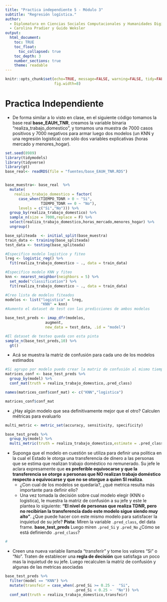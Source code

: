 ```yaml
---
title: "Practica independiente 5 - Módulo 3"
subtitle: "Regresión logística."
author: 
  - Diplomatura en Ciencias Sociales Computacionales y Humanidades Digitales (IDAES-UNSAM). Marzo/Abril 2023
  - Carolina Pradier y Guido Weksler
output: 
  html_document:
    toc: TRUE
    toc_float:
      toc_collapsed: true
    toc_depth: 3
    number_sections: true
    theme: readable
---
```


```r
knitr::opts_chunk$set(echo=TRUE, message=FALSE, warning=FALSE, tidy=FALSE,
                      fig.width=8)
```

# Practica Independiente    
- De forma similar a lo visto en clase, en el siguiente código tomamos la base real **base_EAUH_TNR**, creamos la variable binaria "realiza_trabajo_domestico", y tomamos una muestra de 7000 casos positivos y 7000 negativos para armar luego dos modelos (un KNN y una regresión logistica) con sólo dos variables explicativas (horas mercado y menores_hogar).          


```r
set.seed(8989)
library(tidymodels)
library(tidyverse)
library(gt)
base_real<- readRDS(file = "fuentes/base_EAUH_TNR.RDS")


base_muestra<- base_real  %>% 
  mutate(
    realiza_trabajo_domestico = factor(
      case_when(TIEMPO_TDNR > 0 ~ "Si",
                TIEMPO_TDNR == 0 ~ "No"),
      levels = c("Si","No"))) %>%    
  group_by(realiza_trabajo_domestico) %>% 
  sample_n(size = 7000,replace = F) %>% 
  select(realiza_trabajo_domestico,horas_mercado,menores_hogar) %>% 
  ungroup()

base_spliteada  <- initial_split(base_muestra)
train_data <- training(base_spliteada)
test_data <- testing(base_spliteada) 

#Especifico modelo logistico y fiteo
lreg <- logistic_reg() %>% 
  fit(realiza_trabajo_domestico ~ ., data = train_data)

#Especifico modelo KNN y fiteo
knn <- nearest_neighbor(neighbors = 5) %>% 
  set_mode("classification") %>% 
  fit(realiza_trabajo_domestico ~ ., data = train_data)

#Creo lista de modelos fiteados
modelos <- list("logistica" = lreg,
                "KNN" = knn)
#Aumento el dataset de test con las predicciones de ambos modelos

base_test_preds <- imap_dfr(modelos,
                  augment, 
                  new_data = test_data, .id = "model")

#El dataset de testeo queda con esta pinta
sample_n(base_test_preds,10) %>% 
  gt()

```
- Acá se muestra la matriz de confusión para cada uno de los modelos estimados
```r
#Si agrupo por modelo puedo crear la matriz de confusión al mismo tiempo para cada uno de ellos, pero queda almacenada como una lista
matrices_conf <- base_test_preds %>% 
  group_by(model) %>% 
  conf_mat(truth = realiza_trabajo_domestico,.pred_class)

names(matrices_conf$conf_mat) <- c("KNN","logistica")

matrices_conf$conf_mat
```

- ¿Hay algún modelo que sea definitivamente mejor que el otro? Calculen métricas para evaluarlo

```r
multi_metric <- metric_set(accuracy, sensitivity, specificity)

base_test_preds %>% 
  group_by(model) %>% 
  multi_metric(truth = realiza_trabajo_domestico,estimate = .pred_class)
```

- Suponga que el modelo en cuestión se utiliza para definir una política en la cual el Estado le otorga una transferencia de dinero a las personas que se estima que realizan trabajo doméstico no remunerado. Su jefe le aclara expresamente que **es preferible equivocarse y que la transferencia se otorge a personas que NO realizan trabajo doméstico respecto a equivocarse y que no se otorgue a quien SI realiza**.   
  - ¿Con cual de los modelos se quedaría?, ¿qué metrica resulta más importante para definir ello?
  - Una vez tomada la decisión sobre cual modelo elegir (KNN o logistica), le muestra la matriz de confusión a su jefe y este le plantea lo siguiente: **"El nivel de personas que realiza TDNR, pero no recibirían la transferencia dado este modelo  sigue siendo muy alto"**. ¿Que puede hacer con este mismo modelo para satisfacer la inquietud de su jefe? **Pista**: Miren la variable `.pred_class`, del data frame. **base_test_preds** Luego miren `.pred_Si` y `.pred_No`  ¿Cómo se está definiendo `.pred_class`?
  
```r
#
```
  - Creen una nueva variable llamada "transferir" y tome los valores "Si" o "No". Traten de establecer una **regla de decisión** que satisfaga un poco mas la inquietud de su jefe. Luego recalculen la matriz de confusión y algunas de las metricas asociadas

```r
base_test_preds %>% 
  filter(model == "KNN") %>% 
  mutate(transfeir = case_when(.pred_Si >= 0.25 ~  "Si",
                               .pred_Si < 0.25 ~  "No")) %>% 
  conf_mat(truth = realiza_trabajo_domestico,transfeir)
```

